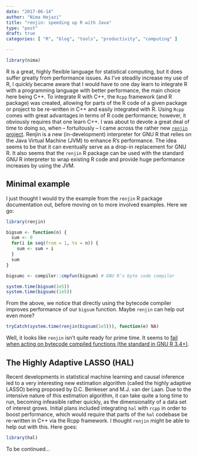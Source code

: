 ```yaml
---
date: "2017-06-14"
author: "Nima Hejazi"
title: "renjin: speeding up R with Java"
type: "post"
draft: true
categories: [ "R", "blog", "tools", "productivity", "computing" ]

---
```


```r
library(nima)
```

R is a great, highly flexible language for statistical computing, but it does
suffer greatly from performance issues. As I've steadily increase my use of R, I
quickly became aware that I would have to one day learn to integrate R with a
programming language with better performance, the main choice here being C++. To
integrate R with C++, the `Rcpp` framework (and R package) was created, allowing
for parts of the R code of a given package or project to be re-written in C++
and easily integrated with R. Using `Rcpp` comes with great advantages in terms
of R code performance; however, it obviously requires that one learn C++. I was
about to devote a great deal of time to doing so, when -- fortuitously -- I came
across the rather new [`renjin` project](http://www.renjin.org/). Renjin is a
new (in-development) interpreter for GNU R that relies on the Java Virtual
Machine (JVM) to enhance R's performance. The idea seems to be that it can
eventually serve as a drop-in replacement for GNU R. It also seems that the
`renjin` R package can be used with the standard GNU R interpreter to wrap
existing R code and provide huge performance increases by using the JVM.

## Minimal example

I just thought I would try the example from the `renjin` R package documentation
out, before moving on to more involved examples. Here we go:

```r
library(renjin)
```

```r
bigsum <- function(n) {
  sum <- 0
  for(i in seq(from = 1, to = n)) {
    sum <- sum + i
  }
  sum
}

bigsumc <- compiler::cmpfun(bigsum) # GNU R's byte code compiler

system.time(bigsum(1e5))
system.time(bigsumc(1e5))
```

From the above, we notice that directly using the bytecode compiler improves
performance of our `bigsum` function. Maybe `renjin` can help out even more?

```r
tryCatch(system.time(renjin(bigsum(1e5))), function(e) NA)
```

Well, it looks like `renjin` isn't quite ready for prime time. It seems to [fail
when acting on bytecode compiled functions (the standard in GNU R
3.4+)](https://twitter.com/dselivanov_/status/874981607635124225).

## The Highly Adaptive LASSO (HAL)

Recent developments in statistical machine learning and causal inference led to
a very interesting new estimation algorithm (called the highly adaptive LASSO)
being proposed by D.C. Benkeser and M.J. van der Laan. Due to the intensive
nature of this estimation algorithm, it can take quite a long time to run,
becoming infeasible rather quickly, as the dimensionality of a data set of
interest grows. Initial plans included integrating `hal` with `rcpp` in order to
boost performance, which would require that parts of the `hal` codebase be
re-written in C++ via the Rcpp framework. I thought `renjin` might be able to
help out with this. Here goes:

```r
library(hal)
```

To be continued...

